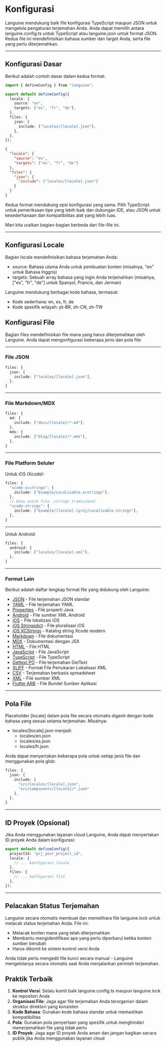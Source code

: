 # Konfigurasi

Languine mendukung baik file konfigurasi TypeScript maupun JSON untuk mengelola pengaturan terjemahan Anda. Anda dapat memilih antara languine.config.ts untuk TypeScript atau languine.json untuk format JSON. Kedua file ini mendefinisikan bahasa sumber dan target Anda, serta file yang perlu diterjemahkan.

---

## Konfigurasi Dasar

Berikut adalah contoh dasar dalam kedua format:

```typescript title="languine.config.ts"
import { defineConfig } from "languine";

export default defineConfig({
  locale: {
    source: "en",
    targets: ["es", "fr", "de"],
  },
  files: {
    json: {
      include: ["locales/[locale].json"],
    },
  },
});
```

```json title="languine.json"
{
  "locale": {
    "source": "en",
    "targets": ["es", "fr", "de"]
  },
  "files": {
    "json": {
      "include": ["locales/[locale].json"]
    }
  }
}
```

Kedua format mendukung opsi konfigurasi yang sama. Pilih TypeScript untuk pemeriksaan tipe yang lebih baik dan dukungan IDE, atau JSON untuk kesederhanaan dan kompatibilitas alat yang lebih luas.

Mari kita uraikan bagian-bagian berbeda dari file-file ini.

---

## Konfigurasi Locale

Bagian locale mendefinisikan bahasa terjemahan Anda:

- source: Bahasa utama Anda untuk pembuatan konten (misalnya, "en" untuk Bahasa Inggris)
- targets: Sebuah array bahasa yang ingin Anda terjemahkan (misalnya, ["es", "fr", "de"] untuk Spanyol, Prancis, dan Jerman)

Languine mendukung berbagai kode bahasa, termasuk:
- Kode sederhana: en, es, fr, de
- Kode spesifik wilayah: pt-BR, zh-CN, zh-TW

## Konfigurasi File

Bagian files mendefinisikan file mana yang harus diterjemahkan oleh Languine. Anda dapat mengonfigurasi beberapa jenis dan pola file:

---

### File JSON
```typescript
files: {
  json: {
    include: ["locales/[locale].json"],
  },
}
```

---

### File Markdown/MDX
```typescript
files: {
  md: {
    include: ["docs/[locale]/*.md"],
  },
  mdx: {
    include: ["blog/[locale]/*.mdx"],
  },
}
```

---

### File Platform Seluler

Untuk iOS (Xcode):
```typescript
files: {
  "xcode-xcstrings": {
    include: ["Example/Localizable.xcstrings"],
  },
  // Atau untuk file .strings tradisional
  "xcode-strings": {
    include: ["Example/[locale].lproj/Localizable.strings"],
  },
}
```

---

Untuk Android:
```typescript
files: {
  android: {
    include: ["locales/[locale].xml"],
  },
}
```

---

### Format Lain

Berikut adalah daftar lengkap format file yang didukung oleh Languine:

- [JSON](/docs/json) - File terjemahan JSON standar
- [YAML](/docs/yaml) - File terjemahan YAML
- [Properties](/docs/properties) - File properti Java
- [Android](/docs/android) - File sumber XML Android
- [iOS](/docs/ios) - File lokalizasi iOS
- [iOS Stringsdict](/docs/xcode-stringsdict) - File pluralisasi iOS
- [iOS XCStrings](/docs/xcode-xcstrings) - Katalog string Xcode modern
- [Markdown](/docs/md) - File dokumentasi
- [MDX](/docs/mdx) - Dokumentasi dengan JSX
- [HTML](/docs/html) - File HTML
- [JavaScript](/docs/js) - File JavaScript
- [TypeScript](/docs/ts) - File TypeScript
- [Gettext PO](/docs/po) - File terjemahan GetText
- [XLIFF](/docs/xliff) - Format File Pertukaran Lokalisasi XML
- [CSV](/docs/csv) - Terjemahan berbasis spreadsheet
- [XML](/docs/xml) - File sumber XML
- [Flutter ARB](/docs/arb) - File Bundel Sumber Aplikasi

---

## Pola File

Placeholder [locale] dalam pola file secara otomatis diganti dengan kode bahasa yang sesuai selama terjemahan. Misalnya:

- locales/[locale].json menjadi:
  - locales/en.json
  - locales/es.json
  - locales/fr.json

Anda dapat menyertakan beberapa pola untuk setiap jenis file dan menggunakan pola glob:
```typescript
files: {
  json: {
    include: [
      "src/locales/[locale].json",
      "src/components/[locale]/*.json"
    ],
  },
}
```

---

## ID Proyek (Opsional)

Jika Anda menggunakan layanan cloud Languine, Anda dapat menyertakan ID proyek Anda dalam konfigurasi:

```typescript
export default defineConfig({
  projectId: "prj_your_project_id",
  locale: {
    // ... konfigurasi locale
  },
  files: {
    // ... konfigurasi file
  },
});
```

---

## Pelacakan Status Terjemahan

Languine secara otomatis membuat dan memelihara file languine.lock untuk melacak status terjemahan Anda. File ini:

- Melacak konten mana yang telah diterjemahkan
- Membantu mengidentifikasi apa yang perlu diperbarui ketika konten sumber berubah
- Harus dikomit ke sistem kontrol versi Anda

Anda tidak perlu mengedit file kunci secara manual - Languine mengelolanya secara otomatis saat Anda menjalankan perintah terjemahan.

## Praktik Terbaik

1. **Kontrol Versi**: Selalu komit baik languine.config.ts maupun languine.lock ke repositori Anda
2. **Organisasi File**: Jaga agar file terjemahan Anda terorganisir dalam struktur direktori yang konsisten
3. **Kode Bahasa**: Gunakan kode bahasa standar untuk memastikan kompatibilitas
4. **Pola**: Gunakan pola penyertaan yang spesifik untuk menghindari menerjemahkan file yang tidak perlu
5. **ID Proyek**: Jaga agar ID proyek Anda aman dan jangan bagikan secara publik jika Anda menggunakan layanan cloud
